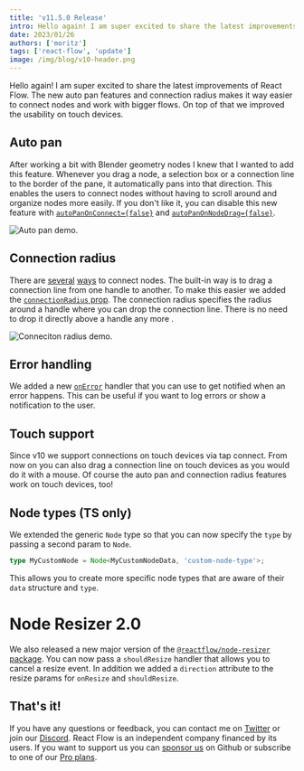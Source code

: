 ```yaml
---
title: 'v11.5.0 Release'
intro: Hello again! I am super excited to share the latest improvements of React Flow. The new auto pan features and connection radius makes it way easier to connect nodes and work with bigger flows. On top of that we improved the usability on touch devices.
date: 2023/01/26
authors: ['moritz']
tags: ['react-flow', 'update']
image: /img/blog/v10-header.png
---
```



<BlogPostLayout>
Hello again! I am super excited to share the latest improvements of React Flow. The new auto pan features and connection radius makes it way easier to connect nodes and work with bigger flows. On top of that we improved the usability on touch devices.

## Auto pan

After working a bit with Blender geometry nodes I knew that I wanted to add this feature. Whenever you drag a node, a selection box or a connection line to the border of the pane, it automatically pans into that direction. This enables the users to connect nodes without having to scroll around and organize nodes more easily. If you don't like it, you can disable this new feature with [`autoPanOnConnect={false}`](https://reactflow.dev/api-reference/react-flow#autopanonconnect-1) and [`autoPanOnNodeDrag={false}`](https://reactflow.dev/api-reference/react-flow/#autopanonnodedrag-1).

<Bleed>
  <Image
    src="/img/blog/v11-5/auto-pan.gif"
    alt="Auto pan demo."
    wide
    width={822}
    height={468}
  />
</Bleed>

## Connection radius

There are [several](https://reactflow.dev/examples/nodes/easy-connect/) [ways](https://reactflow.dev/examples/nodes/proximity-connect/) to connect nodes. The built-in way is to drag a connection line from one handle to another. To make this easier we added the [`connectionRadius` prop](https://reactflow.dev/api-reference/react-flow/#connectionradius-1). The connection radius specifies the radius around a handle where you can drop the connection line. There is no need to drop it directly above a handle any more <Emoji content="🙌" />.

<Bleed>
  <Image
    src="/img/blog/v11-5/connection-radius.gif"
    alt="Conneciton radius demo."
    wide
    width={822}
    height={468}
  />
</Bleed>

## Error handling

We added a new [`onError`](https://reactflow.dev/api-reference/react-flow/#onerror-1) handler that you can use to get notified when an error happens. This can be useful if you want to log errors or show a notification to the user.

## Touch support

Since v10 we support connections on touch devices via tap connect. From now on you can also drag a connection line on touch devices as you would do it with a mouse. Of course the auto pan and connection radius features work on touch devices, too!

## Node types (TS only)

We extended the generic `Node` type so that you can now specify the `type` by passing a second param to `Node`.

```ts
type MyCustomNode = Node<MyCustomNodeData, 'custom-node-type'>;
```

This allows you to create more specific node types that are aware of their `data` structure and `type`.

# <Emoji content="👉" /> Node Resizer 2.0 <Emoji content="👈" />

We also released a new major version of the [`@reactflow/node-resizer` package](https://reactflow.dev/api-reference/components/node-resizer). You can now pass a `shouldResize` handler that allows you to cancel a resize event. In addition we added a `direction` attribute to the resize params for `onResize` and `shouldResize`.

## That's it!

If you have any questions or feedback, you can contact me on [Twitter](https://twitter.com/moklick) or join our [Discord](https://discord.com/invite/RVmnytFmGW). React Flow is an independent company financed by its users. If you want to support us you can [sponsor us](https://github.com/sponsors/xyflow) on Github or subscribe to one of our [Pro plans](https://pro.reactflow.dev/).

</BlogPostLayout>
